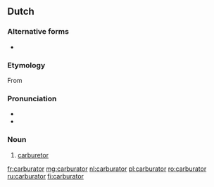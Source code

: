 ==Dutch==

===Alternative forms===
* {{l|nl|carburateur}}

===Etymology===
From {{suffix|carbureren|ator|lang=nl}}

===Pronunciation===
* {{audio|Nl-carburator.ogg|audio|lang=nl}}
* {{hyphenation|ca|bu|ra|tor|lang=nl}}

===Noun===
{{nl-noun|m|-:en|pl2=-:en|carburatortje}}

# [[carburetor]]

[[fr:carburator]]
[[mg:carburator]]
[[nl:carburator]]
[[pl:carburator]]
[[ro:carburator]]
[[ru:carburator]]
[[fi:carburator]]